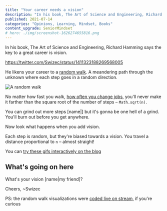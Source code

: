 ```yaml
---
title: "Your career needs a vision"
description: "In his book, The Art of Science and Engineering, Richard Hamming says the key to a great career is vision. What does that really look like?"
published: 2021-07-14
categories: "Opinions, Learning, Mindset, Books"
content_upgrade: SeniorMindset
# hero: ./img/screenshot-1626274655816.png
---
```



In his book, The Art of Science and Engineering, Richard Hamming says the key to a great career is vision.

https://twitter.com/Swizec/status/1411323188269568005

He likens your career to a [random walk](https://en.wikipedia.org/wiki/Random_walk). A meandering path through the unknown where each step goes in a random direction.

![A random walk](https://i.imgur.com/wiUSWuM.gif)

No matter how fast you walk, [how often you change jobs](https://swizec.com/blog/what-if-engineers-were-paid-like-athletes/), you'll never make it farther than the square root of the number of steps – `Math.sqrt(n)`.

You can grind out more steps [name|] but it's gonna be one hell of a grind. You'll burn out before you get anywhere.

Now look what happens when you add vision.

<RandomWalk />

Each step is random, but they're biased towards a vision. You travel a distance proportional to `n` – almost straight!

You can [try these gifs interactively on the blog](https://swizec.com/blog/your-career-needs-vision)

## What's going on here

What's your vision [name|my friend]?

Cheers,
~Swizec

PS: the random walk visualizations were [coded live on stream](https://www.youtube.com/watch?v=XjwXGQYco5s), if you're curious
